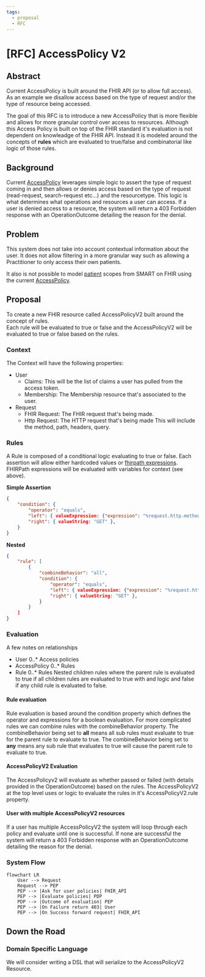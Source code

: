 ```yaml
---
tags:
  - proposal
  - RFC
---
```


# [RFC] AccessPolicy V2

## Abstract

Current AccessPolicy is built around the FHIR API (or to allow full access). 
As an example we disallow access based on the type of request and/or the type of resource being accessed.

The goal of this RFC is to introduce a new AccessPolicy that is more flexible and allows for more granular control over access to resources.
Although this Access Policy is built on top of the FHIR standard it's evaluation is not dependent on knowleadge of the FHIR API.
Instead it is modeled around the concepts of **rules** which are evaluated to true/false and combinatorial like logic of those rules.

## Background

Current [AccessPolicy](../documentation/Data_Model/R4/AccessPolicy.mdx) leverages simple logic to assert the type of request coming in 
and then allows or denies access based on the type of request (read-request, search-request etc...) and the resourcetype. 
This logic is what determines what operations and resources a user can access.  If a user is denied access to a resource,
the system will return a 403 Forbidden response with an OperationOutcome detailing the reason for the denial.

## Problem
This system does not take into account contextual information about the user. 
It does not allow filtering in a more granular way such as allowing a Practitioner to only access their own patients.

It also is not possible to model [patient](https://hl7.org/fhir/smart-app-launch/scopes-and-launch-context.html#patient-specific-scopes) scopes from SMART on FHIR using the current [AccessPolicy](../documentation/Data_Model/R4/AccessPolicy.mdx).


## Proposal

To create a new FHIR resource called AccessPolicyV2 built around the concept of rules.  
Each rule will be evaluated to true or false and the AccessPolicyV2 will be evaluated to true or false based on the rules.

### Context

The Context will have the following properties:
* User 
  * Claims: This will be the list of claims a user has pulled from the access token.
  * Membership: The Membership resource that's associated to the user.
* Request
  * FHIR Request: The FHIR request that's being made.
  * Http Request: The HTTP request that's being made This will include the method, path, headers, query.


### Rules
A Rule is composed of a conditional logic evaluating to true or false. Each assertion will allow either hardcoded values or [fhirpath expressions](https://hl7.org/fhir/R4/metadatatypes.html#Expression).
FHIRPath expressions will be evaluated with variables for context \(see above\).

**Simple Assertion**
```json
{ 
    "condition": {
        "operator": "equals",
        "left": { valueExpression: {"expression": "%request.http.method", "language": "text/fhirpath" }, 
        "right": { valueString: "GET" },
    }
}
```
**Nested**
```json
{
    "rule": [
        { 
            "combineBehavior": "all",
            "condition": {
                "operator": "equals",
                "left": { valueExpression: {"expression": "%request.http.method", "language": "text/fhirpath" }, 
                "right": { valueString: "GET" },
            }
        }
    ]
}
```


### Evaluation
A few notes on relationships
- User 0..* Access policies
- AccessPolicy 0..* Rules
- Rule 0..* Rules Nested children rules where the parent rule is evaluated to true if all children rules are evaluated to true
 with and logic and false if any child rule is evaluated to false. 

#### Rule evaluation
Rule evaluation is based around the condition property which defines the operator and expressions for a boolean evaluation.
For more complicated rules we can combine rules with the combineBehavior property.
The combineBehavior being set to **all** means all sub rules must evaluate to true for the parent rule to evaluate to true.
The combineBehavior being set to **any** means any sub rule that evaluates to true will cause the parent rule to evaluate to true.

#### AccessPolicyV2 Evaluation
The AccessPolicyv2 will evaluate as whether passed or failed (with details provided in the OperationOutcome) based on the rules.
The AccessPolicyV2 at the top level uses or logic to evaluate the rules in it's AccessPolicyV2.rule property.

#### User with multiple AccessPolicyV2 resources 
If a user has multiple AccessPolicyV2 the system will loop through each policy and evaluate until one is successful. 
If none are successful the system will return a 403 Forbidden response with an OperationOutcome detailing the reason for the denial.

### System Flow

```mermaid
flowchart LR
    User --> Request
    Request --> PEP
    PEP --> |Ask for user policies| FHIR_API
    PEP --> |Evaluate policies| PDP
    PDP --> |Outcome of evaluation| PEP
    PEP --> |On Failure return 403| User
    PEP --> |On Success forward request| FHIR_API
```

## Down the Road
### Domain Specific Language
We will consider writing a DSL that will serialize to the AccessPolicyV2 Resource.
